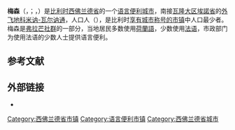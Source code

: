 {{Otheruses|other=名为梅森的其他人物|梅森 (宣德進士)}}
{{Infobox Belgium municipality
|name             = 梅森
|native_name      = <small>{{native name|nl|Mesen}}<br>{{native name|fr|Messines}}</small>
|type             = {{BEL}}[[比利时城市列表|城市]]
|picture          = Mesen skyline.jpg
|picture-legend   =
|map              = Messen West-Flanders Belgium Map.svg
|map-legend       = 梅森在[[西佛兰德省|西佛兰德省]]的位置
|arms             = Blason ville be Mesen.svg
|flag             = Mesenvlag.gif
|region           = {{BE-REG-FLE}}
|community        = {{BE-NL}}
|province         = {{BE-PROV-WV}}
|arrondissement   = [[伊珀尔区|伊珀尔区]]
|nis              = 33016
|pyramid-date     =
|0-19=
|20-64=
|65=
|foreigners       =
|foreigners-date  =
|mayor            = Sandy Evrard (MLM)
|majority         = Mesense Liberalen/<br>Libéraux Messinois (MLM)
|postal-codes     = 8957
|telephone-area   = 057
|web              = [http://www.mesen.be/ www.mesen.be]
|coordinates      = {{coord|50|46|N|02|54|E|region:BE|display=inline,title}}
}}
'''梅森'''（{{lang-nl|Mesen}}，{{IPA-nl|ˈmeːsə(n)|-|Nl-Mesen.ogg}}；{{lang-fr|Messines}}，{{IPA-fr|mɛsin}}）是[[比利时|比利时]][[西佛兰德省|西佛兰德省]]的一个[[语言便利市镇|语言便利]][[比利时城市列表|城市]]，南接[[瓦隆大区|瓦隆大区]][[埃諾省|埃諾省]]的[[飛地|外飞地]][[科米讷-瓦尔讷通|科米讷-瓦尔讷通]]，人口{{wikidata|property|normal+|P1082}}人（{{wikidata|qualifier|P1082|P585}}），是比利时[[比利时城市列表|享有城市称号的市镇]]中人口最少者。梅森是[[弗拉芒社群|弗拉芒社群]]的一部分，当地居民多数使用[[荷蘭語|荷蘭語]]，少数使用[[法语|法语]]，市政部门为使用法语的少数人士提供语言便利。

== 参考文献 ==
{{Reflist}}

==外部链接==
* {{Commons category-inline|Mesen}}

{{西佛兰德省市镇}}

{{Authority control}}

{{DEFAULTSORT:Mesen}}
[[Category:西佛兰德省市镇|Category:西佛兰德省市镇]]
[[Category:语言便利市镇|Category:语言便利市镇]]
[[Category:西佛兰德省城市|Category:西佛兰德省城市]]


{{WestFlanders-geo-stub}}